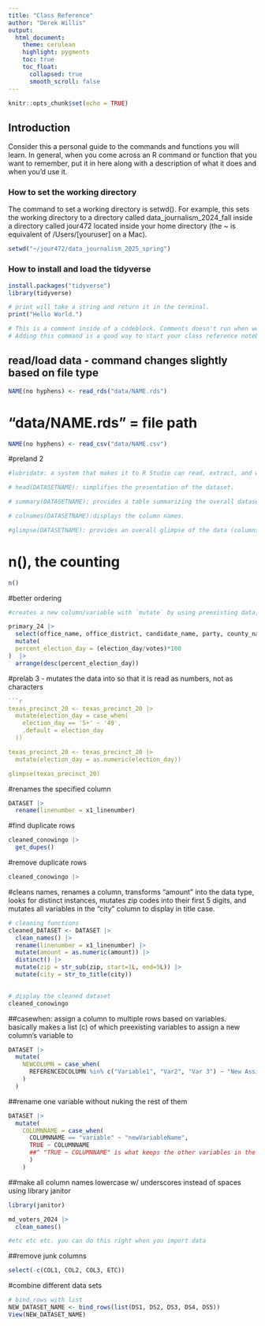 ```yaml
---
title: "Class Reference"
author: "Derek Willis"
output:
  html_document:
    theme: cerulean
    highlight: pygments
    toc: true
    toc_float:
      collapsed: true
      smooth_scroll: false
---
```


```r
knitr::opts_chunk$set(echo = TRUE)
```

## Introduction

Consider this a personal guide to the commands and functions you will learn. In general, when you come across an R command or function that you want to remember, put it in here along with a description of what it does and when you'd use it.

### How to set the working directory

The command to set a working directory is setwd(). For example, this sets the working directory to a directory called data_journalism_2024_fall inside a directory called jour472 located inside your home directory (the ~ is equivalent of /Users/[youruser] on a Mac).

```r
setwd("~/jour472/data_journalism_2025_spring")
```

### How to install and load the tidyverse

```r
install.packages("tidyverse")
library(tidyverse)
```

```r

# print will take a string and return it in the terminal.
print("Hello World.")

```

```r

# This is a comment inside of a codeblock. Comments doesn't run when we run the codeblock.
# Adding this command is a good way to start your class reference notebook.

```

## read/load data - command changes slightly based on file type
```r

NAME(no hyphens) <- read_rds("data/NAME.rds")

```

# "data/NAME.rds" = file path

```r

NAME(no hyphens) <- read_csv("data/NAME.csv")

```

#preland 2
```r

#lubridate: a system that makes it to R Studio can read, extract, and work with dates and time data better.

# head(DATASETNAME): simplifies the presentation of the dataset.

# summary(DATASETNAME): provides a table summarizing the overall dataset.

# colnames(DATASETNAME):displays the column names.

#glimpse(DATASETNAME): provides an overall glimpse of the data (columns, rows and what data exists in those categories.)


```


# n(), the counting 
```r

n()

```


#better ordering
```r

#creates a new column/variable with `mutate` by using preexisting data, showing the percentage of votes made per candidate on election day. Then arranges the data by the percent_election_day variable.

primary_24 |>
  select(office_name, office_district, candidate_name, party, county_name, election_day, votes) |>
  mutate(
  percent_election_day = (election_day/votes)*100
)  |> 
  arrange(desc(percent_election_day))

```


#prelab 3 - mutates the <chr> data into <dbl> so that it is read as numbers, not as characters
```r

```r
texas_precinct_20 <- texas_precinct_20 |>
  mutate(election_day = case_when(
    election_day == '5+' ~ '49',
    .default = election_day
  ))

texas_precinct_20 <- texas_precinct_20 |>
  mutate(election_day = as.numeric(election_day))

glimpse(texas_precinct_20)
```

#renames the specified column
```r
DATASET |>
  rename(linenumber = x1_linenumber)

```

#find duplicate rows
```r

cleaned_conowingo |> 
  get_dupes()

```

#remove duplicate rows
```r

cleaned_conowingo |>


```

#cleans names, renames a column, transforms "amount" into the <dbl> data type, looks for distinct instances, mutates zip codes into their first 5 digits, and mutates all variables in the "city" column to display in title case.

```r
# cleaning functions
cleaned_DATASET <- DATASET |>
  clean_names() |> 
  rename(linenumber = x1_linenumber) |> 
  mutate(amount = as.numeric(amount)) |> 
  distinct() |>
  mutate(zip = str_sub(zip, start=1L, end=5L)) |>
  mutate(city = str_to_title(city))
  

# display the cleaned dataset
cleaned_conowingo

```

##casewhen: assign a column to multiple rows based on variables. basically makes a list (c) of which preexisting variables to assign a new column's variable to
```r
DATASET |>
  mutate(
    NEWCOLUMN = case_when(
      REFERENCEDCOLUMN %in% c("Variable1", "Var2", "Var 3") ~ "New Assigned Column"
    )
  )
```


##rename one variable without nuking the rest of them
```r

DATASET |>
  mutate(
    COLUMNNAME = case_when(
      COLUMNNAME == "variable" ~ "newVariableName",
      TRUE ~ COLUMNNAME
      ##^ "TRUE ~ COLUMNNAME" is what keeps the other variables in the column from getting nuked
      )
    ) 
```


##make all column names lowercase w/ underscores instead of spaces using library janitor
```r

library(janitor)

md_voters_2024 |>
  clean_names()

#etc etc etc. you can do this right when you import data

```

##remove junk columns
```r

select(-c(COL1, COL2, COL3, ETC))

```

#combine different data sets
```r
# bind_rows with list
NEW_DATASET_NAME <- bind_rows(list(DS1, DS2, DS3, DS4, DS5))
View(NEW_DATASET_NAME)
```
